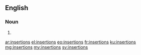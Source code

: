 ==English==

===Noun===
{{head|en}}

# {{plural of|insertion}}

[[ar:insertions]]
[[el:insertions]]
[[eo:insertions]]
[[fr:insertions]]
[[ku:insertions]]
[[mg:insertions]]
[[my:insertions]]
[[sv:insertions]]